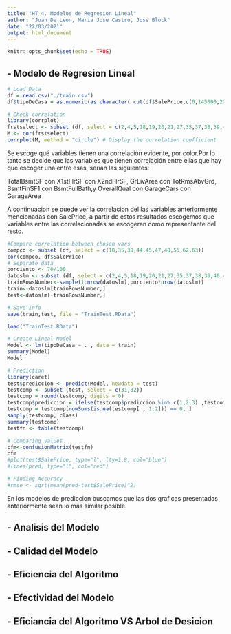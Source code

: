 ```yaml
---
title: "HT 4. Modelos de Regresion Lineal"
author: "Juan De Leon, Maria Jose Castro, Jose Block"
date: "22/03/2021"
output: html_document
---
```


```r
knitr::opts_chunk$set(echo = TRUE)
```

## - Modelo de Regresion Lineal 

```r

# Load Data
df = read.csv("./train.csv")
df$tipoDeCasa = as.numeric(as.character( cut(df$SalePrice,c(0,145000,205000,410000), labels = c(1, 2, 3))))

# Check correlation
library(corrplot)
frstselect <- subset (df, select = c(2,4,5,18,19,20,21,27,35,37,38,39,44,45,46,47,48,49,50,51,52,53,55,57,60,62,63,67,68,69,70,71,72,76,77,78,82))
M <- cor(frstselect)
corrplot(M, method = "circle") # Display the correlation coefficient
```
Se escoge qué variables tienen una correlación evidente, por color.Por lo tanto se decide que las variables que tienen correlación entre ellas que hay que escoger una entre esas, serían las siguientes:

TotalBsmtSF con X1stFlrSF con X2ndFlrSF,
GrLivArea con TotRmsAbvGrd,
BsmtFinSF1 con BsmtFullBath,y 
OverallQual con GarageCars con GarageArea

A continuacion se puede ver la correlacion del las variables anteriormente mencionadas con SalePrice, a partir de estos resultados escogemos que variables entre las correlacionadas se escogeran como representante del resto.
```r
#Compare correlation between chosen vars
compco <- subset (df, select = c(18,35,39,44,45,47,48,55,62,63))
cor(compco, df$SalePrice)
# Separate data
porciento <- 70/100
datoslm <- subset (df, select = c(2,4,5,18,19,20,21,27,35,37,38,39,46,47,49,50,51,52,53,57,60,67,68,69,70,71,72,76,77,78,82))
trainRowsNumber<-sample(1:nrow(datoslm),porciento*nrow(datoslm))
train<-datoslm[trainRowsNumber,]
test<-datoslm[-trainRowsNumber,]

# Save Info
save(train,test, file = "TrainTest.RData")

```

```r

load("TrainTest.RData")

# Create Lineal Model
Model <- lm(tipoDeCasa ~ . , data = train)
summary(Model)
Model

# Prediction
library(caret)
test$prediccion <- predict(Model, newdata = test)
testcomp <- subset (test, select = c(31,32))
testcomp = round(testcomp, digits = 0)
testcomp$prediccion = ifelse(testcomp$prediccion %in% c(1,2,3) ,testcomp$prediccion*1, 1)
testcomp = testcomp[rowSums(is.na(testcomp[ , 1:2])) == 0, ]
sapply(testcomp, class)
summary(testcomp)
testfn <- table(testcomp)

# Comparing Values
cfm<-confusionMatrix(testfn)
cfm
#plot(test$SalePrice, type="l", lty=1.8, col="blue")
#lines(pred, type="l", col="red")

# Finding Accuracy
#rmse <- sqrt(mean(pred-test$SalePrice)^2)

```

En los modelos de prediccion buscamos que las dos graficas presentadas anteriormente sean lo mas similar posible. 


## - Analisis del Modelo

## - Calidad del Modelo

## - Eficiencia del Algoritmo

## - Efectividad del Modelo

## - Eficiancia del Algoritmo VS Arbol de Desicion 